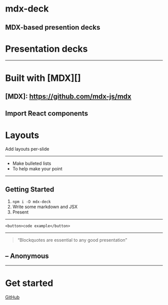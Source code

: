 

# mdx-deck

## MDX-based presention decks

# Presentation decks

---

# Built with [MDX][]

## [MDX]: https://github.com/mdx-js/mdx


<Box
  fontSize={4}
  p={4}
  bg='magenta'>
  Import React components
</Box>
---

# Layouts

Add layouts per-slide

---

- Make bulleted lists
- To help make your point

---

## Getting Started

1. `npm i -D mdx-deck`
2. Write some markdown and JSX
3. Present

---

```
<button>code example</button>
```

---

> “Blockquotes are essential to any good presentation”

## – Anonymous

---

# Get started

[GitHub](https://github.com/jxnblk/mdx-deck)
